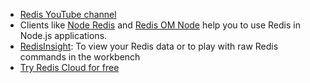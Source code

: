 - [Redis YouTube channel](https://www.youtube.com/c/Redisinc)
- Clients like [Node Redis](https://github.com/redis/node-redis) and [Redis OM Node](https://github.com/redis/redis-om-node) help you to use Redis in Node.js applications.
- [RedisInsight](https://redis.com/redis-enterprise/redis-insight/): To view your Redis data or to play with raw Redis commands in the workbench
- [Try Redis Cloud for free](https://redis.com/try-free/)
